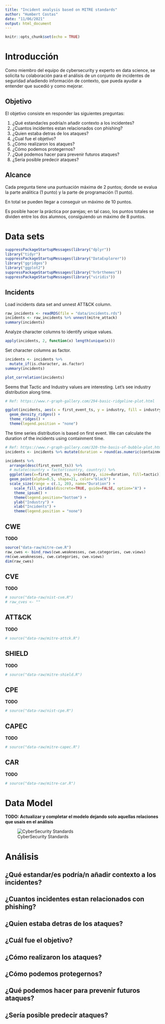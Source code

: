 ```yaml
---
title: "Incident analysis based on MITRE standards"
author: "Humbert Costas"
date: "11/06/2021"
output: html_document
---
```


```r
knitr::opts_chunk$set(echo = TRUE)
```

# Introducción

Como miembro del equipo de cybersecurity y experto en data science, se solicita 
tu colaboración para el análisis de un conjunto de incidentes de seguridad añadiendo 
información de contexto, que pueda ayudar a entender que sucedió y como mejorar.

## Objetivo

El objetivo consiste en responder las siguientes preguntas:

  1. ¿Qué estandar/es podría/n añadir contexto a los incidentes?
  2. ¿Cuantos incidentes estan relacionados con phishing?
  3. ¿Quien estaba detras de los ataques?
  4. ¿Cual fue el objetivo?
  5. ¿Cómo realizaron los ataques?
  6. ¿Cómo podemos protegernos?
  7. ¿Qué podemos hacer para prevenir futuros ataques?
  8. ¿Sería posible predecir ataques?

## Alcance

Cada pregunta tiene una puntuación máxima de 2 puntos; donde se evalua la parte
análitica (1 punto) y la parte de programación (1 punto).

En total se pueden llegar a conseguir un máximo de 10 puntos.

Es posible hacer la práctica por parejas; en tal caso, los puntos totales se dividen 
entre los dos alumnos, consiguiendo un máximo de 8 puntos.

# Data sets

```r
suppressPackageStartupMessages(library("dplyr"))
library("tidyr")
suppressPackageStartupMessages(library("DataExplorer"))
library("ggridges")
library("ggplot2")
suppressPackageStartupMessages(library("hrbrthemes"))
suppressPackageStartupMessages(library("viridis"))
```

## Incidents

Load incidents data set and unnest ATT&CK column.

```r
raw_incidents <- readRDS(file = "data/incidents.rds")
incidents <- raw_incidents %>% unnest(mitre_attack)
summary(incidents)
```
Analyze character columns to identify unique values.

```r
apply(incidents, 2, function(x) length(unique(x)))
```

Set character columns as factor.

```r
incidents <- incidents %>%
  mutate_if(is.character, as.factor)
summary(incidents)
```
```r
plot_correlation(incidents)
```

Seems that Tactic and Industry values are interesting.
Let's see industry distribution along time.

```r
# Ref: https://www.r-graph-gallery.com/294-basic-ridgeline-plot.html

ggplot(incidents, aes(x = first_event_ts, y = industry, fill = industry)) +
  geom_density_ridges() +
  theme_ridges() + 
  theme(legend.position = "none")

```
  
The time series distribution is based on first event. We can calculate the duration of the incidents using containment time.

```r
# Ref: https://www.r-graph-gallery.com/320-the-basis-of-bubble-plot.html
incidents <- incidents %>% mutate(duration = round(as.numeric(containment_ts - first_event_ts)/3600, 2))

incidents %>%
  arrange(desc(first_event_ts)) %>%
  # mutate(country = factor(country, country)) %>%
  ggplot(aes(x=first_event_ts, y=industry, size=duration, fill=tactic)) +
  geom_point(alpha=0.5, shape=21, color="black") +
  scale_size(range = c(.1, 20), name="Duration") +
    scale_fill_viridis(discrete=TRUE, guide=FALSE, option="A") +
    theme_ipsum() +
    theme(legend.position="bottom") +
    ylab("Industry") +
    xlab("Incidents") +
    theme(legend.position = "none")
```

## CWE

__TODO__

```r
source("data-raw/mitre-cwe.R")
raw_cwes <- bind_rows(cwe.weaknesses, cwe.categories, cwe.views)
rm(cwe.weaknesses, cwe.categories, cwe.views)
dim(raw_cwes)
```

## CVE

__TODO__

```r
# source("data-raw/nist-cve.R")
# raw_cves <- ""
```

## ATT&CK

__TODO__

```r
# source("data-raw/mitre-attck.R")
```

## SHIELD

__TODO__

```r
# source("data-raw/mitre-shield.R")
```

## CPE

__TODO__

```r
# source("data-raw/nist-cpe.R")
```

## CAPEC

__TODO__

```r
# source("data-raw/mitre-capec.R")
```


## CAR

__TODO__

```r
# source("data-raw/mitre-car.R")
```

# Data Model

__TODO: Actualizar y completar el modelo dejando solo aquellas relaciones que usais en el análisis__

![CyberSecurity Standards](images/standards.svg)

# Análisis

## ¿Qué estandar/es podría/n añadir contexto a los incidentes?

## ¿Cuantos incidentes estan relacionados con phishing?

## ¿Quien estaba detras de los ataques?

## ¿Cuál fue el objetivo?

## ¿Cómo realizaron los ataques?

## ¿Cómo podemos protegernos?

## ¿Qué podemos hacer para prevenir futuros ataques?

## ¿Sería posible predecir ataques?


